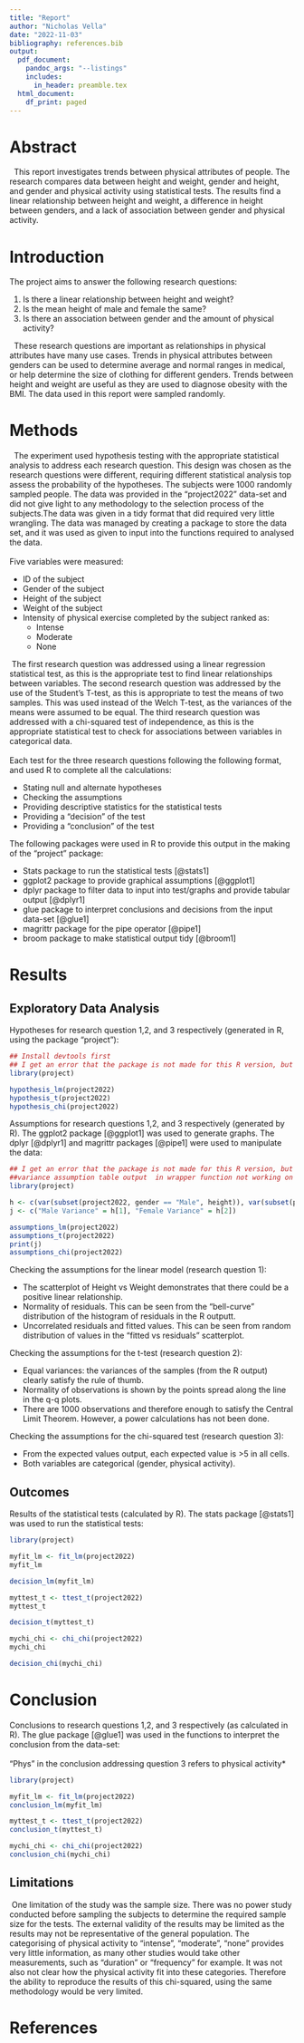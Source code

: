 ```yaml
---
title: "Report"
author: "Nicholas Vella"
date: "2022-11-03"
bibliography: references.bib 
output:
  pdf_document:
    pandoc_args: "--listings"
    includes:
      in_header: preamble.tex
  html_document:
    df_print: paged
---
```


\newpage
# Abstract
&nbsp; This report investigates trends between physical attributes of people. The research compares data between height and weight, gender and height, and gender and physical activity using statistical tests. The results find a linear relationship between height and weight, a difference in height between genders, and a lack of association between gender and physical activity.


# Introduction

The project aims to answer the following research questions:

1.  Is there a linear relationship between height and weight?
2.  Is the mean height of male and female the same?
3.  Is there an association between gender and the amount of physical activity?

&nbsp; These research questions are important as relationships in physical attributes have many use cases. Trends in physical attributes between genders can be used to determine average and normal ranges in medical, or help determine the size of clothing for different genders. Trends between height and weight are useful as they are used to diagnose obesity with the BMI. The data used in this report were sampled randomly.

\newpage

# Methods

&nbsp; The experiment used hypothesis testing with the appropriate statistical analysis to address each research question. This design was chosen as the research questions were different, requiring different statistical analysis top assess the probability of the hypotheses. The subjects were 1000 randomly sampled people. The data was provided in the "project2022" data-set and did not give light to any methodology to the selection process of the subjects.The data was given in a tidy format that did required very little wrangling. The data was managed by creating a package to store the data set, and it was used as given to input into the functions required to analysed the data. 
<br /> 
<br /> 
\newline
\newline
Five variables were measured:

* ID of the subject
* Gender of the subject
* Height of the subject
* Weight of the subject
* Intensity of physical exercise completed by the subject ranked as: 
  + Intense
  + Moderate
  + None

&nbsp;The first research question was addressed using a linear regression statistical test, as this is the appropriate test to find linear relationships between variables. The second research question was addressed by the use of the Student's T-test, as this is appropriate to test the means of two samples. This was used instead of the Welch T-test, as the variances of the means were assumed to be equal. The third research question was addressed with a chi-squared test of independence, as this is the appropriate statistical test to check for associations between variables in categorical data. 
<br /> 
<br /> 
\newline
\newline
Each test for the three research questions following the following format, and used R to complete all the calculations:


* Stating null and alternate hypotheses
* Checking the assumptions
* Providing descriptive statistics for the statistical tests
* Providing a "decision" of the test
* Providing a "conclusion" of the test



The following packages were used in R to provide this output in the making of the "project" package:

* Stats package to run the statistical tests [@stats1]
* ggplot2 package to provide graphical assumptions [@ggplot1]
* dplyr package to filter data to input into test/graphs and provide tabular output [@dplyr1]
* glue package to interpret conclusions and decisions from the input data-set [@glue1]
* magrittr package for the pipe operator [@pipe1]
* broom package to make statistical output tidy [@broom1]

\newpage
# Results 

## Exploratory Data Analysis

Hypotheses for research question 1,2, and 3 respectively (generated in R, using the package "project"):

```r
## Install devtools first
## I get an error that the package is not made for this R version, but output still works??
library(project)

hypothesis_lm(project2022)
hypothesis_t(project2022)
hypothesis_chi(project2022)
```

Assumptions for research questions 1,2, and 3 respectively (generated by R). The ggplot2 package [@ggplot1] was used to generate graphs. The dplyr [@dplyr1] and magrittr packages [@pipe1] were used to manipulate the data: 

```r
## I get an error that the package is not made for this R version, but output still works??
##variance assumption table output  in wrapper function not working on markdown - done manually
library(project)

h <- c(var(subset(project2022, gender == "Male", height)), var(subset(project2022, gender == "Female", height)))
j <- c("Male Variance" = h[1], "Female Variance" = h[2])

assumptions_lm(project2022)
assumptions_t(project2022)
print(j)
assumptions_chi(project2022)
```

Checking the assumptions for the linear model (research question 1):

* The scatterplot of Height vs Weight demonstrates that there could be a positive linear relationship. 
* Normality of residuals. This can be seen from the "bell-curve" distribution of the histogram of residuals in the R outputt.
* Uncorrelated residuals and fitted values. This can be seen from random distribution of values in the "fitted vs residuals" scatterplot. 

Checking the assumptions for the t-test (research question 2): 

* Equal variances: the variances of the samples (from the R output) clearly satisfy the rule of thumb. 
* Normality of observations is shown by the points spread along the line in the q-q plots.
* There are 1000 observations and therefore enough to satisfy the Central Limit Theorem. However, a power calculations has not been done. 

Checking the assumptions for the chi-squared test (research question 3): 

* From the expected values output, each expected value is >5 in all cells. 
* Both variables are categorical (gender, physical activity).

## Outcomes

Results of the statistical tests (calculated by R). The stats package [@stats1] was used to run the statistical tests:

```r
library(project)

myfit_lm <- fit_lm(project2022)
myfit_lm

decision_lm(myfit_lm)

myttest_t <- ttest_t(project2022)
myttest_t

decision_t(myttest_t)

mychi_chi <- chi_chi(project2022)
mychi_chi

decision_chi(mychi_chi)
```

\newpage
# Conclusion

Conclusions to research questions 1,2, and 3 respectively (as calculated in R). The glue package [@glue1] was used in the functions to interpret the conclusion from the data-set:
<br /> 
\newline
<br /> 
\newline
"Phys" in the conclusion addressing question 3 refers to physical activity*

```r
library(project)

myfit_lm <- fit_lm(project2022)
conclusion_lm(myfit_lm)

myttest_t <- ttest_t(project2022)
conclusion_t(myttest_t)

mychi_chi <- chi_chi(project2022)
conclusion_chi(mychi_chi)
```


## Limitations
&nbsp;One limitation of the study was the sample size. There was no power study conducted before sampling the subjects to determine the required sample size for the tests. The external validity of the results may be limited as the results may not be representative of the general population. The categorising of physical activity to "intense", "moderate", "none" provides very little information, as many other studies would take other measurements, such as "duration" or "frequency" for example. It was not also not clear how the physical activity fit into these categories. Therefore the ability to reproduce the results of this chi-squared, using the same methodology would be very limited. 

\newpage
# References
